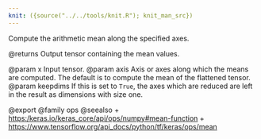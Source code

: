 ```yaml
---
knit: ({source("../../tools/knit.R"); knit_man_src})
---
```

Compute the arithmetic mean along the specified axes.

@returns
    Output tensor containing the mean values.

@param x Input tensor.
@param axis Axis or axes along which the means are computed. The default
    is to compute the mean of the flattened tensor.
@param keepdims If this is set to `True`, the axes which are reduced are left
    in the result as dimensions with size one.

@export
@family ops
@seealso
+ <https:/keras.io/keras_core/api/ops/numpy#mean-function>
+ <https://www.tensorflow.org/api_docs/python/tf/keras/ops/mean>
